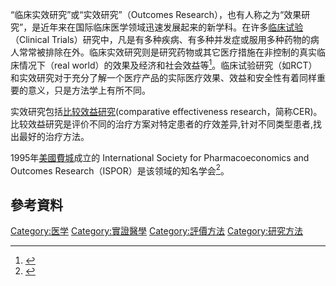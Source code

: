 “临床实效研究”或“实效研究”（Outcomes Research），也有人称之为“效果研究”，是近年来在国际临床医学领域迅速发展起来的新学科。在许多[[临床试验|临床试验]]（Clinical Trials）研究中，凡是有多种疾病、有多种并发症或服用多种药物的病人常常被排除在外。临床实效研究则是研究药物或其它医疗措施在非控制的真实临床情况下（real world）的效果及经济和社会效益等<ref>{{Cite web |url=http://www.ahrq.gov/clinic/outfact.htm |title=存档副本 |accessdate=2011-09-26 |archive-date=2013-02-18 |archive-url=https://web.archive.org/web/20130218010310/http://www.ahrq.gov/clinic/outfact.htm |dead-url=no }}</ref>。临床试验研究（如RCT）和实效研究对于充分了解一个医疗产品的实际医疗效果、效益和安全性有着同样重要的意义，只是方法学上有所不同。

实效研究包括[[比较效益研究|比较效益研究]](comparative effectiveness research，简称CER)。 比较效益研究是评价不同的治疗方案对特定患者的疗效差异,针对不同类型患者,找出最好的治疗方法。

1995年[[美國|美國]][[費城|費城]]成立的 International Society for Pharmacoeconomics and Outcomes Research（ISPOR）是该领域的知名学会<ref>{{Cite web |url=http://www.ispor.org/ |title=存档副本 |accessdate=2011-09-26 |archive-date=2007-04-29 |archive-url=https://web.archive.org/web/20070429055856/http://www.ispor.org/ |dead-url=no }}</ref>。

== 參考資料 ==
{{Reflist}}

[[Category:医学|Category:医学]]
[[Category:實證醫學|Category:實證醫學]]
[[Category:評價方法|Category:評價方法]]
[[Category:研究方法|Category:研究方法]]